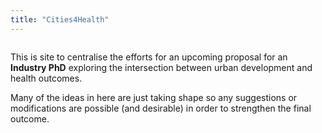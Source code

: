 ```yaml
---
title: "Cities4Health"
---
```

:::: {.columns}

::: {.column}
This is site to centralise the efforts for an upcoming proposal for an **Industry PhD** exploring the intersection between urban development and health outcomes.

Many of the ideas in here are just taking shape so any suggestions or modifications are possible (and desirable) in order to strengthen the final outcome.
:::

::: {.column}
:::

::::

